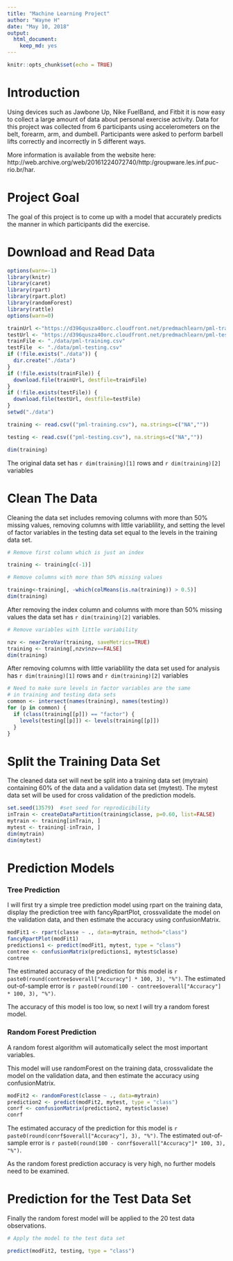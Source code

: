 ```yaml
---
title: "Machine Learning Project"
author: "Wayne H"
date: "May 10, 2018"
output: 
  html_document: 
    keep_md: yes
---
```


```r
knitr::opts_chunk$set(echo = TRUE)
```

# Introduction

Using devices such as Jawbone Up, Nike FuelBand, and Fitbit it is now easy to collect a large amount of data about personal exercise activity.  Data for this project was collected from 6 participants using accelerometers on the belt, forearm, arm, and dumbell. Participants were asked to perform barbell lifts correctly and incorrectly in 5 different ways. 

More information is available from the website here: http://web.archive.org/web/20161224072740/http:/groupware.les.inf.puc-rio.br/har. 

# Project Goal

The goal of this project is to come up with a model that accurately predicts the manner in which participants did the exercise.

# Download and Read Data
```r
options(warn=-1)
library(knitr)
library(caret)
library(rpart)
library(rpart.plot)
library(randomForest)
library(rattle)
options(warn=0)
```
```r
trainUrl <-"https://d396qusza40orc.cloudfront.net/predmachlearn/pml-training.csv"
testUrl <- "https://d396qusza40orc.cloudfront.net/predmachlearn/pml-testing.csv"
trainFile <- "./data/pml-training.csv"
testFile  <- "./data/pml-testing.csv"
if (!file.exists("./data")) {
  dir.create("./data")
}
if (!file.exists(trainFile)) {
  download.file(trainUrl, destfile=trainFile)
}
if (!file.exists(testFile)) {
  download.file(testUrl, destfile=testFile)
}
setwd("./data")

training <- read.csv(("pml-training.csv"), na.strings=c("NA",""))

testing <- read.csv(("pml-testing.csv"), na.strings=c("NA",""))

dim(training)
```

The original data set has `r dim(training)[1]` rows and `r dim(training)[2]` variables

# Clean The Data

Cleaning the data set includes removing columns with more than 50% missing values, removing columns with little variablility, and setting the level of factor variables in the testing data set equal to the levels in the training data set.
```r
# Remove first column which is just an index

training <- training[c(-1)]

# Remove columns with more than 50% missing values

training<-training[, -which(colMeans(is.na(training)) > 0.5)]
dim(training)
```

After removing the index column and columns with more than 50% missing values the data set has  `r dim(training)[2]` variables.

```r
# Remove variables with little variability

nzv <- nearZeroVar(training, saveMetrics=TRUE)
training <- training[,nzv$nzv==FALSE]
dim(training)
```

After removing columns with little variablility the data set used for analysis has `r dim(training)[1]` rows and `r dim(training)[2]` variables

```r
# Need to make sure levels in factor variables are the same 
# in training and testing data sets
common <- intersect(names(training), names(testing)) 
for (p in common) { 
  if (class(training[[p]]) == "factor") { 
    levels(testing[[p]]) <- levels(training[[p]]) 
  } 
}

```

# Split the Training Data Set

The cleaned data set will next be split into a training data set (mytrain) containing 60% of the data and a validation data set (mytest). The mytest data set will be used for cross validation of the prediction models.

```r
set.seed(13579)  #set seed for reprodicibility
inTrain <- createDataPartition(training$classe, p=0.60, list=FALSE)
mytrain <- training[inTrain, ]
mytest <- training[-inTrain, ]
dim(mytrain)
dim(mytest)
```

# Prediction Models

### Tree Prediction

I will first try a simple tree prediction model using rpart on the training data, display the prediction tree with fancyRpartPlot, crossvalidate the model on the validation data, and then estimate the accuracy using confusionMatrix.

```r
modFit1 <- rpart(classe ~ ., data=mytrain, method="class")
fancyRpartPlot(modFit1)
predictions1 <- predict(modFit1, mytest, type = "class")
contree <- confusionMatrix(predictions1, mytest$classe)
contree
```

The estimated accuracy of the prediction for this model is `r paste0(round(contree$overall["Accuracy"] * 100, 3), "%")`. The estimated out-of-sample error is `r paste0(round(100 - contree$overall["Accuracy"] * 100, 3), "%")`.  

The accuracy of this model is too low, so next I will try a random forest model.

### Random Forest Prediction

A random forest algorithm will automatically select the most important variables.

This model will use randomForest on the training data,  crossvalidate the model on the validation data, and then estimate the accuracy using confusionMatrix.

```r
modFit2 <- randomForest(classe ~ ., data=mytrain)
prediction2 <- predict(modFit2, mytest, type = "class")
conrf <- confusionMatrix(prediction2, mytest$classe)
conrf
```

The estimated accuracy of the prediction for this model is `r paste0(round(conrf$overall["Accuracy"], 3), "%")`. The estimated out-of-sample error is `r paste0(round(100 - conrf$overall["Accuracy"]* 100, 3), "%")`.

As the random forest prediction accuracy is very high, no further models need to be examined.

# Prediction for the Test Data Set

Finally the random forest model will be applied to the 20 test data observations.

```r
# Apply the model to the test data set

predict(modFit2, testing, type = "class")
```